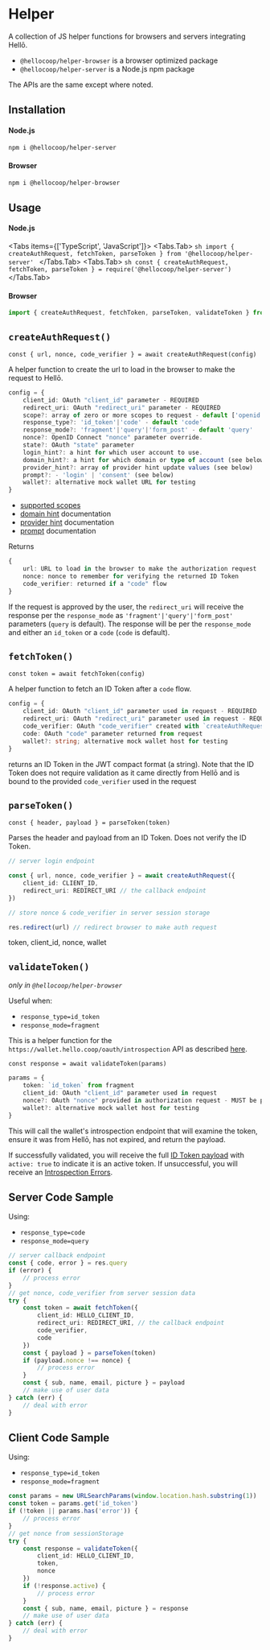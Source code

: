 
# Helper

A collection of JS helper functions for browsers and servers integrating Hellō.

- `@hellocoop/helper-browser` is a browser optimized package
- `@hellocoop/helper-server`  is a Node.js npm package


The APIs are the same except where noted.

## Installation

#### Node.js

```sh npm2yarn
npm i @hellocoop/helper-server
```

#### Browser 

```sh npm2yarn
npm i @hellocoop/helper-browser
```

## Usage

#### Node.js

<Tabs items={['TypeScript', 'JavaScript']}>
  <Tabs.Tab>
    ```sh
    import { createAuthRequest, fetchToken, parseToken } from '@hellocoop/helper-server'
    ```
  </Tabs.Tab>
  <Tabs.Tab>
    ```sh
    const { createAuthRequest, fetchToken, parseToken } = require('@hellocoop/helper-server')
    ```
  </Tabs.Tab>
</Tabs>

#### Browser
```typescript
import { createAuthRequest, fetchToken, parseToken, validateToken } from '@hellocoop/helper-browser'
```

## `createAuthRequest()`
`const { url, nonce, code_verifier } = await createAuthRequest(config)`

A helper function to create the url to load in the browser to make the request to Hellō.

```typescript
config = {
    client_id: OAuth "client_id" parameter - REQUIRED
    redirect_uri: OAuth "redirect_uri" parameter - REQUIRED
    scope?: array of zero or more scopes to request - default ['openid','name','email','picture']
    response_type?: 'id_token'|'code' - default 'code'
    response_mode?: 'fragment'|'query'|'form_post' - default 'query'
    nonce?: OpenID Connect "nonce" parameter override. 
    state?: OAuth "state" parameter
    login_hint?: a hint for which user account to use.
    domain_hint?: a hint for which domain or type of account (see below)
    provider_hint?: array of provider hint update values (see below)
    prompt?: - 'login' | 'consent' (see below)
    wallet?: alternative mock wallet URL for testing
}
```
- [supported scopes](/docs/scopes)
- [domain hint](/docs/apis/wallet/#domain_hint) documentation
- [provider hint](/docs/apis/wallet/#provider_hint) documentation
- [prompt](/docs/apis/web-client/#login) documentation

Returns
```typescript
{
    url: URL to load in the browser to make the authorization request
    nonce: nonce to remember for verifying the returned ID Token
    code_verifier: returned if a "code" flow
}
```

If the request is approved by the user, the `redirect_uri` will receive the response per the `response_mode` as `'fragment'|'query'|'form_post'` parameters (`query` is default). The response will be per the `response_mode` and either an `id_token` or a `code` (`code` is default).


## `fetchToken()`
`const token = await fetchToken(config)`

A helper function to fetch an ID Token after a `code` flow. 

```typescript
config = {
    client_id: OAuth "client_id" parameter used in request - REQUIRED
    redirect_uri: OAuth "redirect_uri" parameter used in request - REQUIRED
    code_verifier: OAuth "code_verifier" created with `createAuthRequest()`
    code: OAuth "code" parameter returned from request
    wallet?: string; alternative mock wallet host for testing
} 
```

returns an ID Token in the JWT compact format (a string). Note that the ID Token does not require validation as it came directly from Hellō and is bound to the provided `code_verifier` used in the request

## `parseToken()`
`const { header, payload } = parseToken(token)`

Parses the header and payload from an ID Token. Does not verify the ID Token.

```typescript
// server login endpoint 

const { url, nonce, code_verifier } = await createAuthRequest({
    client_id: CLIENT_ID,
    redirect_uri: REDIRECT_URI // the callback endpoint
})

// store nonce & code_verifier in server session storage

res.redirect(url) // redirect browser to make auth request
```

token, client_id, nonce, wallet

## `validateToken()`
*only in `@hellocoop/helper-browser`*

Useful when:
- `response_type=id_token`
- `response_mode=fragment`

This is a helper function for the `https://wallet.hello.coop/oauth/introspection` API as described [here](/docs/oidc/verification#introspection). 

`const response = await validateToken(params)`

```typescript
params = {
    token: `id_token` from fragment
    client_id: OAuth "client_id" parameter used in request
    nonce?: OAuth "nonce" provided in authorization request - MUST be provided if in request
    wallet?: alternative mock wallet host for testing
} 
```

This will call the wallet's introspection endpoint that will examine the token, ensure it was from Hellō, has not expired, and return the payload.

If successfully validated, you will receive the full [ID Token payload](/docs/oidc/verification#response) with `active: true` to indicate it is an active token. If unsuccessful, you will receive an [Introspection Errors](/docs/oidc/errors#introspection).


## Server Code Sample

Using:
- `response_type=code`
- `response_mode=query` 

```typescript
// server callback endpoint
const { code, error } = res.query
if (error) {
    // process error
}
// get nonce, code_verifier from server session data
try {
    const token = await fetchToken({
        client_id: HELLO_CLIENT_ID,
        redirect_uri: REDIRECT_URI, // the callback endpoint
        code_verifier,
        code
    })
    const { payload } = parseToken(token)
    if (payload.nonce !== nonce) {
        // process error
    }
    const { sub, name, email, picture } = payload
    // make use of user data
} catch (err) {
    // deal with error
}
```


## Client Code Sample

Using:
- `response_type=id_token`
- `response_mode=fragment`

```typescript
const params = new URLSearchParams(window.location.hash.substring(1))
const token = params.get('id_token')
if (!token || params.has('error')) {
    // process error
}
// get nonce from sessionStorage
try {
    const response = validateToken({
        client_id: HELLO_CLIENT_ID,
        token, 
        nonce
    })
    if (!response.active) {
        // process error
    }
    const { sub, name, email, picture } = response
    // make use of user data
} catch (err) {
    // deal with error
}
```
